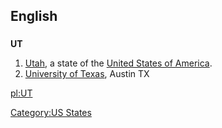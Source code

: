 {{see|ut}}
==English==

==={{abbreviation}}===
'''UT'''

# [[Utah]], a state of the [[United States of America]].
# [[University of Texas]], Austin TX

[[Category:US States]]

[[pl:UT]]